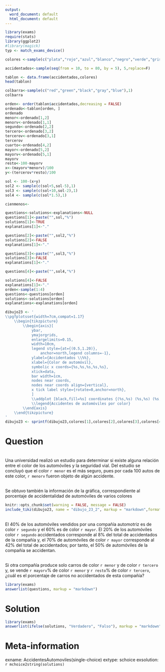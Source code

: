 ```yaml
---
output:
  word_document: default
  html_document: default
---
```

```r
library(exams)
require(stats)
library(ggplot2)
#library(magick)
typ <- match_exams_device()

colores <-sample(c("plata","rojo","azul","blanco","negro","verde","gris","rosa","cian","violeta"),5,replace=F)

accidentados<-sample(seq(from = 10, to = 80, by = 5), 5,replace=F)

tablon <- data.frame(accidentados,colores)
head(tablon)

colbarra<-sample(c("red","green","black","gray","blue"),1)
colbarra

orden<- order(tablon$accidentados,decreasing = FALSE)
ordenado<-tablon[orden, ]
ordenado
menor<-ordenado[1,2]
menorv<-ordenado[1,1]
segundo<-ordenado[2,2]
tercero<-ordenado[3,2]
tercerov<-ordenado[3,1]
tercerov
cuarto<-ordenado[4,2]
mayor<-ordenado[5,2]
mayorv<-ordenado[5,1]
mayorv
resto<-100-mayorv
x<-(mayorv*menorv)/100
y<-(tercerov*resto)/100

sol <- 100-(x+y)
sol2 <- sample(c(sol+5,sol-5),1)
sol3 <- sample(c(sol+10,sol-2),1)
sol4 <- sample(c(sol*1.5),1)

cienmenos<-

questions<-solutions<-explanations<-NULL
questions[1]<-paste("",sol,"%")
solutions[1]<-TRUE
explanations[1]<-"."

questions[2]<-paste("",sol2,"%")
solutions[2]<-FALSE
explanations[1]<-"."

questions[3]<-paste("",sol3,"%")
solutions[3]<-FALSE
explanations[1]<-"."

questions[4]<-paste("",sol4,"%")

solutions[4]<-FALSE
explanations[1]<-"."
orden<-sample(1:4)
questions<-questions[orden]
solutions<-solutions[orden]
explanations<-explanations[orden]

dibujo23 <- '
\\pgfplotsset{width=7cm,compat=1.17}
	\\begin{tikzpicture}
		\\begin{axis}[
			ybar,
			ymajorgrids,
			enlargelimits=0.15,
			width=10cm,
			legend style={at={(0.5,1.20)},
				anchor=north,legend columns=-1},
			ylabel={Accidentados \\%%},
			xlabel={Color de automóvil},
			symbolic x coords={%s,%s,%s,%s,%s},
			xtick=data,
			bar width=1cm,
			nodes near coords,
			nodes near coords align={vertical},
			x tick label style={rotate=0,anchor=north},
			]
			\\addplot [black,fill=%s] coordinates {(%s,%s) (%s,%s) (%s,%s) (%s,%s) (%s,%s)};
			\\legend{Accidentes de automóviles por color}
		\\end{axis}
	\\end{tikzpicture}
'
dibujo23 <- sprintf(dibujo23,colores[1],colores[2],colores[3],colores[4],colores[5],colbarra,colores[1],accidentados[1],colores[2],accidentados[2],colores[3],accidentados[3],colores[4],accidentados[4],colores[5],accidentados[5])

```
Question
========
\
Una universidad realizó un estudio para determinar si existe alguna relación entre el color de los automóviles y la seguridad vial. Del estudio se concluyó que el color `r menor` es el más seguro, pues por cada 100 autos de este color, `r menorv` fueron objeto de algún accidente.

\
Se obtuvo también la información de la gráfica, correspondiente al porcentaje de accidentalidad de automóviles de varios colores
\

```r
knitr::opts_chunk$set(warning = FALSE, message = FALSE) 
include_tikz(dibujo23, name = "dibujo_23_2", markup = "markdown",format = typ, library = c("3d", "babel"), packages=c("pgfplots","tikz","xcolor"),width = "8cm")
```

\
El 40% de los automóviles vendidos por una compañía automotriz es de color `r segundo` y el 60% es de color `r mayor`. El 20% de los automóviles color `r segundo` accidentados corresponde al 8% del total de accidentados de la compañía y, el 70% de automóviles de color `r mayor` corresponde al 42% del total de accidentados; por tanto, el 50% de automóviles de la compañía se accidentan.

\
Si otra compañía produce solo carros de color `r menor` y de color `r tercero` y, se vende `r mayorv`% de color `r menor` y `r resto`% de color `r tercero`, ¿cuál es el porcentaje de carros no accidentados de esta compañía?

```r
library(exams)
answerlist(questions, markup = "markdown")
```

Solution
========
```r
library(exams)
answerlist(ifelse(solutions, "Verdadero", "Falso"), markup = "markdown")
```

Meta-information
================
exname: AccidentesAutomoviles(single-choice)
extype: schoice
exsolution: `r mchoice2string(solutions)`